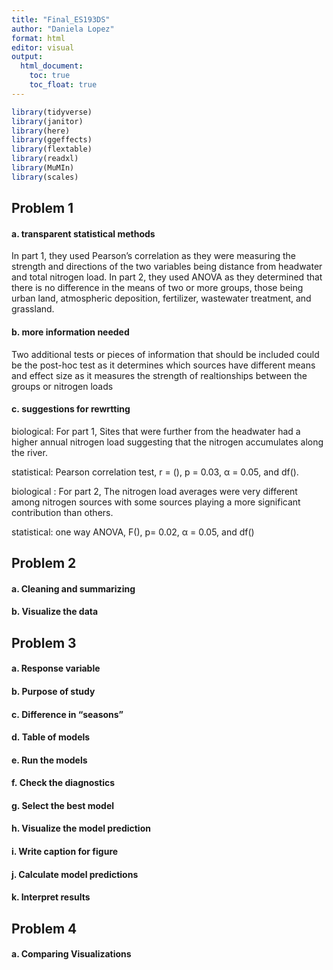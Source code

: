 ```yaml
---
title: "Final_ES193DS"
author: "Daniela Lopez"
format: html
editor: visual
output: 
  html_document: 
    toc: true
    toc_float: true
---
```


```r
library(tidyverse)
library(janitor)
library(here)
library(ggeffects)
library(flextable)
library(readxl)
library(MuMIn)
library(scales)
```

## Problem 1 

#### a. transparent statistical methods

In part 1, they used Pearson's correlation as they were measuring the strength and directions of the two variables being distance from headwater and total nitrogen load. In part 2, they used ANOVA as they determined that there is no difference in the means of two or more groups, those being urban land, atmospheric deposition, fertilizer, wastewater treatment, and grassland.

#### b. more information needed

Two additional tests or pieces of information that should be included could be the post-hoc test as it determines which sources have different means and effect size as it measures the strength of realtionships between the groups or nitrogen loads

#### c. suggestions for rewrtting

biological: For part 1, Sites that were further from the headwater had a higher annual nitrogen load suggesting that the nitrogen accumulates along the river.

statistical: Pearson correlation test, r = (), p = 0.03, α = 0.05, and df().

biological : For part 2, The nitrogen load averages were very different among nitrogen sources with some sources playing a more significant contribution than others.

statistical: one way ANOVA, F(), p= 0.02, α = 0.05, and df()

## Problem 2 

#### a. Cleaning and summarizing

#### b.  Visualize the data

## Problem 3 

#### a. Response variable

#### b. Purpose of study

#### c. Difference in "seasons"

#### d. Table of models 

#### e. Run the models

#### f. Check the diagnostics

#### g. Select the best model

#### h. Visualize the model prediction

#### i. Write caption for figure

#### j. Calculate model predictions

#### k. Interpret results

## Problem 4 

#### a. Comparing Visualizations 
